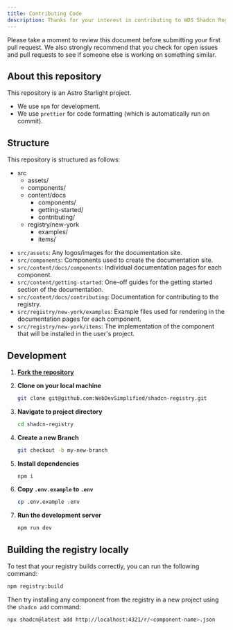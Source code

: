 ```yaml
---
title: Contributing Code
description: Thanks for your interest in contributing to WDS Shadcn Registry.
---
```



Please take a moment to review this document before submitting your first pull request. We also strongly recommend that you check for open issues and pull requests to see if someone else is working on something similar.

## About this repository

This repository is an Astro Starlight project.

- We use `npm` for development.
- We use `prettier` for code formatting (which is automatically run on commit).

## Structure

This repository is structured as follows:

<FileTree>

- src
  - assets/
  - components/
  - content/docs
    - components/
    - getting-started/
    - contributing/
  - registry/new-york
    - examples/
    - items/

</FileTree>

- `src/assets`: Any logos/images for the documentation site.
- `src/components`: Components used to create the documentation site.
- `src/content/docs/components`: Individual documentation pages for each component.
- `src/content/getting-started`: One-off guides for the getting started section of the documentation.
- `src/content/docs/contributing`: Documentation for contributing to the registry.
- `src/registry/new-york/examples`: Example files used for rendering in the documentation pages for each component.
- `src/registry/new-york/items`: The implementation of the component that will be installed in the user's project.

## Development

<Steps>

1. **[Fork the repository](https://github.com/WebDevSimplified/shadcn-registry/fork)**
2. **Clone on your local machine**

   ```bash
   git clone git@github.com:WebDevSimplified/shadcn-registry.git
   ```

3. **Navigate to project directory**

   ```bash
   cd shadcn-registry
   ```

4. **Create a new Branch**

   ```bash
   git checkout -b my-new-branch
   ```

5. **Install dependencies**

   ```bash
   npm i
   ```

6. **Copy `.env.example` to `.env`**

   ```bash
   cp .env.example .env
   ```

7. **Run the development server**

   ```bash
   npm run dev
   ```

</Steps>

## Building the registry locally

To test that your registry builds correctly, you can run the following command:

```bash
npm registry:build
```

Then try installing any component from the registry in a new project using the `shadcn add` command:

```bash
npx shadcn@latest add http://localhost:4321/r/<component-name>.json
```
